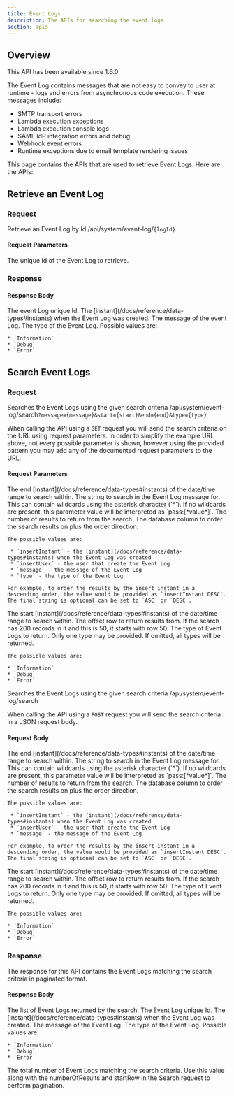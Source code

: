 ```yaml
---
title: Event Logs
description: The APIs for searching the event logs
section: apis
---
```


## Overview

<Aside type="version">
This API has been available since 1.6.0
</Aside>

The Event Log contains messages that are not easy to convey to user at runtime - logs and errors from asynchronous code execution.  These messages include:

* SMTP transport errors
* Lambda execution exceptions
* Lambda execution console logs
* SAML IdP integration errors and debug
* Webhook event errors
* Runtime exceptions due to email template rendering issues

This page contains the APIs that are used to retrieve Event Logs. Here are the APIs:

## Retrieve an Event Log

### Request

<APIAuthentication icon="lock">Retrieve an Event Log by Id</APIAuthentication>
<APIURI method="GET">/api/system/event-log/`{logId}`</APIURI>

#### Request Parameters

<APIBlock>
  <APIField name="logId" type="Long" required>
    The unique Id of the Event Log to retrieve.
  </APIField>
</APIBlock>

### Response

<StandardGetResponseCodes />

#### Response Body

<APIBlock>
  <APIField name="eventLog.id" type="Long">
    The event Log unique Id.
  </APIField>
  <APIField name="eventLog.insertInstant" type="Long">
    The [instant](/docs/reference/data-types#instants) when the Event Log was created.
  </APIField>
  <APIField name="eventLog.message" type="String">
    The message of the event Log.
  </APIField>
  <APIField name="eventLog.type" type="String">
    The type of the Event Log.  Possible values are:

    * `Information`
    * `Debug`
    * `Error`
  </APIField>
</APIBlock>

<JSON title="Example JSON Response" src="event-logs/response.json" />

## Search Event Logs

### Request

<APIAuthentication icon="lock">Searches the Event Logs using the given search criteria</APIAuthentication>
<APIURI method="GET">/api/system/event-log/search`?message={message}&start={start}&end={end}&type={type}`</APIURI>

When calling the API using a `GET` request you will send the search criteria on the URL using request parameters. In order to simplify the example URL above, not every possible parameter is shown, however using the provided pattern you may add any of the documented request parameters to the URL.

#### Request Parameters

<APIBlock>
  <APIField name="end" type="Long" optional>
    The end [instant](/docs/reference/data-types#instants) of the date/time range to search within.
  </APIField>
  <APIField name="message" type="String" optional>
    The string to search in the Event Log message for. This can contain wildcards using the asterisk character (`*`). If no wildcards are present, this parameter value will be interpreted as `pass:[*value*]`.
  </APIField>
  <APIField name="numberOfResults" type="Integer" optional defaults="25">
    The number of results to return from the search.
  </APIField>
  <APIField name="orderBy" type="String" optional defaults="insertInstant DESC">
    The database column to order the search results on plus the order direction.

    The possible values are:

     * `insertInstant` - the [instant](/docs/reference/data-types#instants) when the Event Log was created
     * `insertUser` - the user that create the Event Log
     * `message` - the message of the Event Log
     * `type` - the type of the Event Log

    For example, to order the results by the insert instant in a descending order, the value would be provided as `insertInstant DESC`. The final string is optional can be set to `ASC` or `DESC`.
  </APIField>
  <APIField name="start" type="Long" optional>
    The start [instant](/docs/reference/data-types#instants) of the date/time range to search within.
  </APIField>
  <APIField name="startRow" type="Integer" optional defaults="0">
    The offset row to return results from. If the search has 200 records in it and this is 50, it starts with row 50.
  </APIField>
  <APIField name="type" type="String" optional>
    The type of Event Logs to return. Only one type may be provided. If omitted, all types will be returned.

    The possible values are:

    * `Information`
    * `Debug`
    * `Error`
  </APIField>
</APIBlock>

<APIAuthentication icon="lock">Searches the Event Logs using the given search criteria</APIAuthentication>
<APIURI method="POST">/api/system/event-log/search</APIURI>

When calling the API using a `POST` request you will send the search criteria in a JSON request body.

#### Request Body

<APIBlock>
  <APIField name="search.end" type="Long" optional>
    The end [instant](/docs/reference/data-types#instants) of the date/time range to search within.
  </APIField>
  <APIField name="search.message" type="String" optional>
    The string to search in the Event Log message for. This can contain wildcards using the asterisk character (`*`). If no wildcards are present, this parameter value will be interpreted as `pass:[*value*]`.
  </APIField>
  <APIField name="search.numberOfResults" type="Integer" optional defaults="25">
    The number of results to return from the search.
  </APIField>
  <APIField name="search.orderBy" type="String" optional defaults="insertInstant DESC">
    The database column to order the search results on plus the order direction.

    The possible values are:

     * `insertInstant` - the [instant](/docs/reference/data-types#instants) when the Event Log was created
     * `insertUser` - the user that create the Event Log
     * `message` - the message of the Event Log

    For example, to order the results by the insert instant in a descending order, the value would be provided as `insertInstant DESC`. The final string is optional can be set to `ASC` or `DESC`.
  </APIField>
  <APIField name="search.start" type="Long" optional>
    The start [instant](/docs/reference/data-types#instants) of the date/time range to search within.
  </APIField>
  <APIField name="search.startRow" type="Integer" optional defaults="0">
    The offset row to return results from. If the search has 200 records in it and this is 50, it starts with row 50.
  </APIField>
  <APIField name="search.type" type="String" optional>
    The type of Event Logs to return. Only one type may be provided. If omitted, all types will be returned.

    The possible values are:

    * `Information`
    * `Debug`
    * `Error`
  </APIField>
</APIBlock>

<JSON title="Example JSON Request" src="event-logs/search-request.json" />

### Response

The response for this API contains the Event Logs matching the search criteria in paginated format.

<StandardGetResponseCodes />

#### Response Body

<APIBlock>
  <APIField name="eventLogs" type="Array">
    The list of Event Logs returned by the search.
  </APIField>
  <APIField name="eventLogs[x].id" type="Long">
    The Event Log unique Id.
  </APIField>
  <APIField name="eventLogs[x].insertInstant" type="Long">
    The [instant](/docs/reference/data-types#instants) when the Event Log was created.
  </APIField>
  <APIField name="eventLogs[x].message" type="String">
    The message of the Event Log.
  </APIField>
  <APIField name="eventLogs[x].type" type="String">
    The type of the Event Log.  Possible values are:

    * `Information`
    * `Debug`
    * `Error`
  </APIField>
  <APIField name="total" type="Integer">
    The total number of Event Logs matching the search criteria. Use this value along with the <InlineField>numberOfResults</InlineField> and <InlineField>startRow</InlineField> in the Search request to perform pagination.
  </APIField>
</APIBlock>

<JSON title="Example JSON Response" src="event-logs/search-response.json" />
